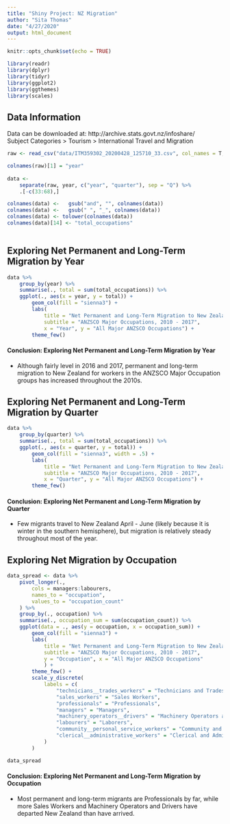 ```yaml
---
title: "Shiny Project: NZ Migration"
author: "Sita Thomas"
date: "4/27/2020"
output: html_document
---
```


```r
knitr::opts_chunk$set(echo = TRUE)

library(readr)
library(dplyr)
library(tidyr)
library(ggplot2)
library(ggthemes)
library(scales)

```


## Data Information

Data can be downloaded at: http://archive.stats.govt.nz/infoshare/  
Subject Categories > Tourism > International Travel and Migration

```r

raw <- read_csv("data/ITM359302_20200428_125710_33.csv", col_names = T, skip = 3)

colnames(raw)[1] = "year"
	
data <- 
	separate(raw, year, c("year", "quarter"), sep = "Q") %>% 
	.[-c(33:68),]

colnames(data) <-	gsub("and", "", colnames(data))
colnames(data) <-	gsub(" ", "_", colnames(data))
colnames(data) <- tolower(colnames(data))
colnames(data)[14] <- "total_occupations"
	
```

## Exploring Net Permanent and Long-Term Migration by Year

```r

data %>% 
	group_by(year) %>% 
	summarise(., total = sum(total_occupations)) %>% 
	ggplot(., aes(x = year, y = total)) +
		geom_col(fill = "sienna3") +
		labs(
			title = "Net Permanent and Long-Term Migration to New Zealand by Year",
			subtitle = "ANZSCO Major Occupations, 2010 - 2017",
			x = "Year", y = "All Major ANZSCO Occupations") +
		theme_few()

```


#### Conclusion: Exploring Net Permanent and Long-Term Migration by Year
- Although fairly level in 2016 and 2017, permanent and long-term migration to New Zealand for workers in the ANZSCO Major Occupation groups has increased throughout the 2010s.

## Exploring Net Permanent and Long-Term Migration by Quarter

```r

data %>% 
	group_by(quarter) %>% 
	summarise(., total = sum(total_occupations)) %>% 
	ggplot(., aes(x = quarter, y = total)) +
		geom_col(fill = "sienna3", width = .5) +
		labs(
			title = "Net Permanent and Long-Term Migration to New Zealand by Quarter",
			subtitle = "ANZSCO Major Occupations, 2010 - 2017",
			x = "Quarter", y = "All Major ANZSCO Occupations") +
		theme_few()
```


#### Conclusion: Exploring Net Permanent and Long-Term Migration by Quarter
- Few migrants travel to New Zealand April - June (likely because it is winter in the southern hemisphere), but migration is relatively steady throughout most of the year.

## Exploring Net Migration by Occupation

```r

data_spread <- data %>% 
	pivot_longer(.,
		cols = managers:labourers,
		names_to = "occupation",
		values_to = "occupation_count"
	) %>% 
	group_by(., occupation) %>% 
	summarise(., occupation_sum = sum(occupation_count)) %>% 
	ggplot(data = ., aes(y = occupation, x = occupation_sum)) +
		geom_col(fill = "sienna3") +
		labs(
			title = "Net Permanent and Long-Term Migration to New Zealand by Occupation",
			subtitle = "ANZSCO Major Occupations, 2010 - 2017",
			y = "Occupation", x = "All Major ANZSCO Occupations"
			) +
		theme_few() +
		scale_y_discrete(
			labels = c(
				"technicians__trades_workers" = "Technicians and Trades Workers",
				"sales_workers" = "Sales Workers",
				"professionals" = "Professionals",
				"managers" = "Managers",
				"machinery_operators__drivers" = "Machinery Operators and Drivers",
				"labourers" = "Laborers",
				"community__personal_service_workers" = "Community and Personal Service Workers",
				"clerical__administrative_workers" = "Clerical and Administrative Workers"
			)
		)

data_spread

```


#### Conclusion: Exploring Net Permanent and Long-Term Migration by Occupation
- Most permanent and long-term migrants are Professionals by far, while more Sales Workers and Machinery Operators and Drivers have departed New Zealand than have arrived.
